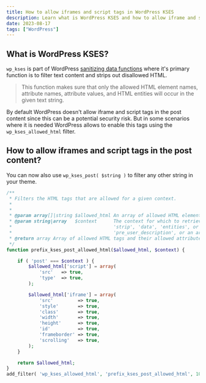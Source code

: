 ```yaml
---
title: How to allow iframes and script tags in WordPress KSES
description: Learn what is WordPress KSES and how to allow iframe and script tags in post content.
date: 2023-08-17
tags: ["WordPress"]
---
```


## What is WordPress KSES?

`wp_kses` is part of WordPress <a href="https://developer.wordpress.org/apis/security/sanitizing/" target="_blank" rel="nofollow">sanitizing data functions</a> where it's primary function is to filter text content and strips out disallowed HTML.

> This function makes sure that only the allowed HTML element names, attribute names, attribute values, and HTML entities will occur in the given text string.

By default WordPress doesn't allow iframe and script tags in the post content since this can be a potential security risk.
But in some scenarios where it is needed WordPress allows to enable this tags using the `wp_kses_allowed_html` filter.

## How to allow iframes and script tags in the post content?

You can now also use `wp_kses_post( $string )` to filter any other string in your theme.

```php title="functions.php"
/**
 * Filters the HTML tags that are allowed for a given context.
 *
 *
 * @param array[]|string $allowed_html An array of allowed HTML elements and attributes
 * @param string|array   $context      The context for which to retrieve tags. Allowed values are 'post',
 *                                     'strip', 'data', 'entities', or the name of a field filter such as
 *                                     'pre_user_description', or an array of allowed HTML elements and attributes.
 * @return array Array of allowed HTML tags and their allowed attributes.
 */
function prefix_kses_post_allowed_html($allowed_html, $context) {

	if ( 'post' === $context ) {
		$allowed_html['script'] = array(
			'src'   => true,
			'type'  => true,
		);

		$allowed_html['iframe'] = array(
			'src'         => true,
			'style'       => true,
			'class'       => true,
			'width'       => true,
			'height'      => true,
			'id'          => true,
			'frameborder' => true,
			'scrolling'   => true,
		);
	}

	return $allowed_html;
}
add_filter( 'wp_kses_allowed_html', 'prefix_kses_post_allowed_html', 10, 2 );
```
